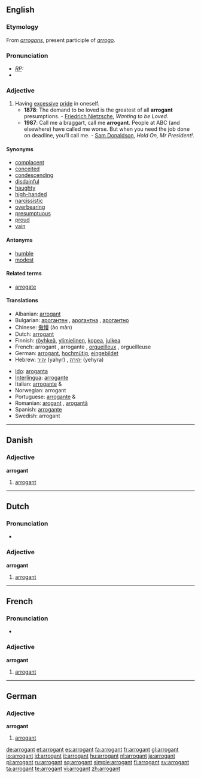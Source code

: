 ==English==
{{wikipedia|arrogance}}

===Etymology===
From {{L.}} ''[[arrogans]]'', present participle of ''[[arrogo]]''.

===Pronunciation===
* ''[[RP]]:'' {{IPA|/ˈærəgənt/}}
* {{audio|en-us-arrogant.ogg|Audio (US)}}

===Adjective===
{{en-adj}}

# Having [[excessive]] [[pride]] in oneself.
#* '''1878''': The demand to be loved is the greatest of all '''arrogant''' presumptions. - [[w:Friedrich Nietzsche|Friedrich Nietzsche]], ''Wanting to be Loved''.
#* '''1987''': Call me a braggart, call me '''arrogant'''. People at ABC (and elsewhere) have called me worse. But when you need the job done on deadline, you’ll call me. - [[w:Sam Donaldson|Sam Donaldson]], ''Hold On, Mr President!''.

====Synonyms====
* [[complacent]]
* [[conceited]]
* [[condescending]]
* [[disdainful]]
* [[haughty]]
* [[high-handed]]
* [[narcissistic]]
* [[overbearing]]
* [[presumptuous]]
* [[proud]]
* [[vain]]

====Antonyms====
* [[humble]]
* [[modest]]

====Related terms====
* [[arrogate]]

====Translations====
{{trans-top|having excessive pride}}
* Albanian: [[:sq:arrogant|arrogant]]
* Bulgarian: [[арогантен]] {{m}}, [[арогантна]] {{f}}, [[арогантно]] {{n}}
* Chinese: [[傲慢]] (ào màn)
* Dutch: [[arrogant#Dutch|arrogant]]
* Finnish: [[röyhkeä]], [[ylimielinen]], [[kopea]], [[julkea]]
* French: arrogant {{m}}, arrogante {{f}}, [[orgueilleux]] {{m}}, orgueilleuse {{f}}
* German: [[arrogant#German|arrogant]], [[hochmütig]], [[eingebildet]]
* Hebrew: [[יהיר]] (yahyr) {{m}}, [[יהירה]] (yehyra) {{f}}
{{trans-mid}}
* [[Ido]]: [[aroganta]]
* [[Interlingua]]: [[arrogante]]
* Italian: [[arrogante]] {{m}} & {{f}}
* Norwegian: arrogant
* Portuguese: [[arrogante]] {{m}} & {{f}}
* Romanian: [[arogant]] {{m}}, [[arogantă]] {{f}}
* Spanish: [[arrogante]]
* Swedish: arrogant
{{trans-bottom}}

----

==Danish==

===Adjective===
'''arrogant'''

# [[#English|arrogant]]

----

==Dutch==

===Pronunciation===
* {{audio|Nl-arrogant.ogg|audio}}

===Adjective===
'''arrogant'''

# [[#English|arrogant]]

----

==French==

===Pronunciation===
* {{audio|Fr-arrogant.ogg|audio}}

===Adjective===
'''arrogant''' {{m}}

# [[#English|arrogant]]

----

==German==

===Adjective===
'''arrogant'''

# [[#English|arrogant]]

[[de:arrogant]]
[[et:arrogant]]
[[es:arrogant]]
[[fa:arrogant]]
[[fr:arrogant]]
[[gl:arrogant]]
[[io:arrogant]]
[[id:arrogant]]
[[it:arrogant]]
[[hu:arrogant]]
[[nl:arrogant]]
[[ja:arrogant]]
[[pl:arrogant]]
[[ru:arrogant]]
[[sq:arrogant]]
[[simple:arrogant]]
[[fi:arrogant]]
[[sv:arrogant]]
[[ta:arrogant]]
[[te:arrogant]]
[[vi:arrogant]]
[[zh:arrogant]]
